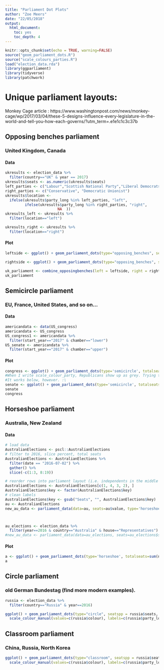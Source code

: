 ```yaml
---
title: "Parliament Dot Plots"
author: "Zoe Meers"
date: "22/05/2018"
output:
  html_document:
    toc: yes
    toc_depth: 4
---
```


```r
knitr::opts_chunk$set(echo = TRUE, warning=FALSE)
source("geom_parliament_dots.R")
source("scale_colours_parties.R")
load("election_data.rda")
library(ggparliament)
library(tidyverse)
library(patchwork)
```

# Unique parliament layouts:

Monkey Cage article : https://www.washingtonpost.com/news/monkey-cage/wp/2017/03/04/these-5-designs-influence-every-legislature-in-the-world-and-tell-you-how-each-governs/?utm_term=.e1e1c1c3c37b

## Opposing benches parliament

### United Kingdom, Canada

#### Data
```r
ukresults <- election_data %>%
  filter(country=="UK" & year == 2017) 
ukresults$seats <- as.numeric(ukresults$seats)
left_parties <- c("Labour","Scottish National Party","Liberal Democrats","Green","Plaid Cymru", "Ind")
right_parties <- c("Conservative", "Democratic Unionist")
ukresults$location <-
  ifelse(ukresults$party_long %in% left_parties, "left",
         ifelse(ukresults$party_long %in% right_parties, "right",
                        NA  ))
ukresults_left <- ukresults %>%
  filter(location=="left")

ukresults_right <- ukresults %>%
  filter(location=="right")

```

#### Plot 
```r
leftside <- ggplot() + geom_parliament_dots(type="opposing_benches", seatspp = ukresults_left$seats, size = 3, party_name = ukresults_left$party_long, parlrows=10) + theme_parliament() + coord_flip()  + theme(legend.position="left") + labs(colour="", title="Opposing benches parliament: Westminster") + scale_colour_manual(values=c(ukresults_left$colour), labels=c(ukresults_left$party_long),limits=c(ukresults_left$party_long))

rightside <- ggplot() + geom_parliament_dots(type="opposing_benches", seatspp = ukresults_right$seats, size = 3, party_name = ukresults_right$party_long, parlrows=10)+ theme_parliament() + coord_flip()  + labs(colour="") + scale_colour_manual(values=c( ukresults_right$colour), labels=c(ukresults_right$party_long), limits=c(ukresults_right$party_long))

uk_parliament <- combine_opposingbenches(left = leftside, right = rightside)
uk_parliament 
```


## Semicircle parliament
### EU, France, United States, and so on...

#### Data
```r
americandata <- data(US_congress)
americandata <- US_congress
US_congress1 <- americandata %>%
  filter(start_year=="2017" & chamber=="lower")
US_senate <- americandata %>%
  filter(start_year=="2017" & chamber=="upper")
```

#### Plot
```r
congress <- ggplot() + geom_parliament_dots(type='semicircle', totalseats=sum(US_congress1$seats), parlrows=10, size=3, seatspp=US_congress1$seats) + theme_parliament() + labs(colour="Party", title="United States Congress") + scale_colour_manual(values=c("#1c396e", "#ed1b35"), labels=c("D", "R")) 
#When I write scale_colour_party, Republicans show up as grey. Trying to fix it but in the meantime, there is a manual scale.
#It works below, however. :\
senate <- ggplot() + geom_parliament_dots(type='semicircle', totalseats=sum(US_senate$seats), parlrows=3, size=3, seatspp=US_senate$seats) + theme_parliament() + labs(colour="Party", title="United States Senate") +  scale_colour_party(palette="USA", labels=c("D", "R", "I"))
senate
congress
```


## Horseshoe parliament
### Australia, New Zealand


#### Data
```r
# load data
AustralianElections <- pscl::AustralianElections
# filter to 2016, slice percent, total seats
AustralianElections <- AustralianElections %>%
  filter(date == "2016-07-02") %>%
  gather() %>%
  slice(-c(1:3, 8:19))

# reorder rows into parliament layout (i.e. independents in the middle of the circle btwn the two major parties)
AustralianElections <- AustralianElections[c(1, 4, 3, 2), ]
AustralianElections$key <- factor(AustralianElections$key)
# clean labels
AustralianElections$key <- gsub("Seats", "", AustralianElections$key)
au <- AustralianElections
new_au_data <- parliament_data(data=au, seats=au$value, type='horseshoe')



au_elections <- election_data %>%
  filter(year==2016 & country=="Australia" & house=="Representatives")
#new_au_data <- parliament_data(data=au_elections, seats=au_elections$seats, type='horseshoe')
```


#### Plot
```r
a <- ggplot() + geom_parliament_dots(type='horseshoe', totalseats=sum(new_au_data$value), parlrows = 4, size=3, seatspp=new_au_data$value) + theme_parliament() +  labs(colour="Party", title="Horseshoe parliament: Australia") + scale_colour_party(palette="AUS", labels=c("ALP","Ind.","NP", "LP"))
a  
```

## Circle parliament

### old German Bundestag (find more modern examples).

```r
russia <- election_data %>%
  filter(country=="Russia" & year==2016)

ggplot() + geom_parliament_dots(type="circle", seatspp = russia$seats, size = 3, party_name = russia$party_long, parlrows=10)+ theme_parliament() + coord_polar() + scale_y_discrete(expand=c(1, 0)) + 
  scale_colour_manual(values=c(russia$colour), labels=c(russia$party_long), limits=c(russia$party_long)) + labs(colour='', title="Russian Parliament")
```

## Classroom parliament

### China, Russia, North Korea

```r

ggplot() + geom_parliament_dots(type="classroom", seatspp = russia$seats, size = 3, party_name = russia$party_long, parlrows=15) + theme_parliament() +
  scale_colour_manual(values=c(russia$colour), labels=c(russia$party_long), limits=c(russia$party_long)) + labs(colour='', title="Russian Parliament") 
```





